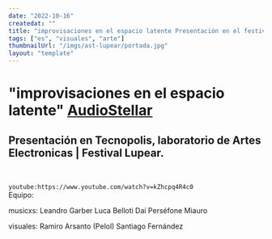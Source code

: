 ```yaml
---
date: "2022-10-16"
createdat: ""
title: "improvisaciones en el espacio latente Presentación en el festival lupear"
tags: ["es", "visuales", "arte"]
thumbnailUrl: "/imgs/ast-lupear/portada.jpg"
layout: "template"
---
```



# "improvisaciones en el espacio latente" [AudioStellar](https://audiostellar.xyz/)
## Presentación en Tecnopolis, laboratorio de Artes Electronicas | Festival Lupear.

<br>

`youtube:https://www.youtube.com/watch?v=kZhcpq4R4c0`
<br>
Equipo:

musicxs:
Leandro Garber
Luca Belloti
Dai Perséfone Miauro

visuales:
Ramiro Arsanto (Pelol)
Santiago Fernández

